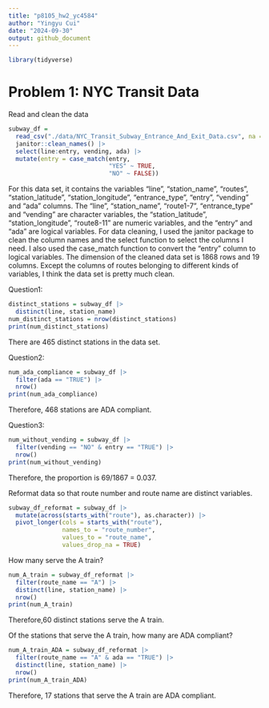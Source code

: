 ```yaml
---
title: "p8105_hw2_yc4584"
author: "Yingyu Cui"
date: "2024-09-30"
output: github_document
---
```


```r
library(tidyverse)
```


# Problem 1: NYC Transit Data

Read and clean the data
```r
subway_df = 
  read_csv("./data/NYC_Transit_Subway_Entrance_And_Exit_Data.csv", na = "") |> 
  janitor::clean_names() |> 
  select(line:entry, vending, ada) |>
  mutate(entry = case_match(entry, 
                            "YES" ~ TRUE,
                            "NO" ~ FALSE))
```
For this data set, it contains the variables "line", "station_name",  "routes", "station_latitude", "station_longitude", "entrance_type", "entry", "vending" and "ada" columns. The "line", "station_name", "route1-7", "entrance_type" and "vending" are character variables, the "station_latitude", "station_longitude", "route8-11" are numeric variables, and the "entry" and "ada" are logical variables.
For data cleaning, I used the janitor package to clean the column names and the select function to select the columns I need. I also used the case_match function to convert the "entry" column to logical variables.
The dimension of the cleaned data set is 1868 rows and 19 columns.
Except the columns of routes belonging to different kinds of variables, I think the data set is pretty much clean.

Question1: 
```r
distinct_stations = subway_df |> 
  distinct(line, station_name)
num_distinct_stations = nrow(distinct_stations)
print(num_distinct_stations)
```
There are 465 distinct stations in the data set.

Question2:
```r
num_ada_compliance = subway_df |> 
  filter(ada == "TRUE") |> 
  nrow()
print(num_ada_compliance)
```
Therefore, 468 stations are ADA compliant.

Question3:
```r
num_without_vending = subway_df |> 
  filter(vending == "NO" & entry == "TRUE") |> 
  nrow()
print(num_without_vending)
```
Therefore, the proportion is 69/1867 = 0.037.

Reformat data so that route number and route name are distinct variables.
```r
subway_df_reformat = subway_df |> 
  mutate(across(starts_with("route"), as.character)) |> 
  pivot_longer(cols = starts_with("route"),
               names_to = "route_number", 
               values_to = "route_name",
               values_drop_na = TRUE)
```
How many serve the A train?
```r
num_A_train = subway_df_reformat |> 
  filter(route_name == "A") |> 
  distinct(line, station_name) |> 
  nrow()
print(num_A_train)
```
Therefore,60 distinct stations serve the A train.

Of the stations that serve the A train, how many are ADA compliant?
```r
num_A_train_ADA = subway_df_reformat |> 
  filter(route_name == "A" & ada == "TRUE") |> 
  distinct(line, station_name) |> 
  nrow()
print(num_A_train_ADA)
```
Therefore, 17 stations that serve the A train are ADA compliant.




